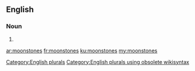 ==English==

===Noun===
{{head|en}}

# {{plural of|moonstone}}

[[Category:English plurals]][[Category:English plurals using obsolete wikisyntax]]

[[ar:moonstones]]
[[fr:moonstones]]
[[ku:moonstones]]
[[my:moonstones]]